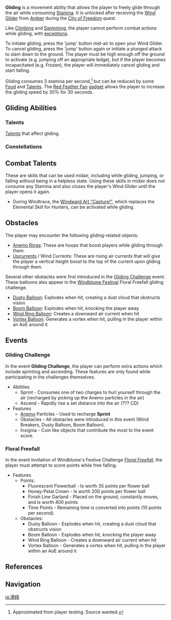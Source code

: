 {{Terminology Infobox
|type         = Exploration Abilities
}}
'''Gliding''' is a movement ability that allows the player to freely glide through the air while consuming [[Stamina]]. It is unlocked after receiving the [[Wind Glider]] from [[Amber]] during the [[City of Freedom]] quest.

Like [[Climbing]] and [[Swimming]], the player cannot perform combat actions while gliding, with [[#Combat Talents|exceptions]].

To initiate gliding, press the 'jump' button mid-air to open your Wind Glider. To cancel gliding, press the 'jump' button again or initiate a plunged attack to slam down to the ground. The player must be high enough off the ground to activate (e.g. jumping off an appropriate ledge), but if the player becomes incapacitated (e.g. Frozen), the player will immediately cancel gliding and start falling.

Gliding consumes 3 stamina per second,<ref>Approximated from player testing. Source wanted.</ref> but can be reduced by some [[Stamina#Food|Food]] and [[#Talents|Talents]]. The [[Red Feather Fan]] [[gadget]] allows the player to increase the gliding speed by 30% for 30 seconds.

==Gliding Abilities==
===Talents===
[[Talents]] that affect gliding.
{{Talents by Category Table|Gliding Talents}}

===Constellations===
{{Constellations by Category Table|Gliding Constellations}}

==Combat Talents==
These are skills that can be used midair, including while gliding, jumping, or falling without being in a helpless state. Using these skills in midair does not consume any Stamina and also closes the player's Wind Glider until the player opens it again.

{{Talents by Category Table|Midair Usable Talents}}

* During Windtrace, the [[Windtrace#Hunter|Windward Art "Capture!"]], which replaces the Elemental Skill for Hunters, can be activated while gliding.

==Obstacles==
{{Stub|Missing flavor text to help describe name/description ([[Gliding Challenge]] didn't record the flavor texts for each event).}}
The player may encounter the following gliding-related objects:
* [[Anemo Ring]]s: These are hoops that boost players while gliding through them.
* [[Upcurrent]]s / Wind Currents: These are rising air currents that will give the player a vertical height boost to the top of the current upon gliding through them.

Several other obstacles were first introduced in the [[Gliding Challenge]] event. These balloons also appear in the [[Windblume Festival]] Floral Freefall gliding challenge.
* [[Dusty Balloon]]: Explodes when hit, creating a dust cloud that obstructs vision
* [[Boom Balloon]]: Explodes when hit, knocking the player away
* [[Wind Ring Balloon]]: Creates a downward air current when hit
* [[Vortex Balloon]]: Generates a vortex when hit, pulling in the player within an AoE around it

==Events==
===Gliding Challenge===
In the event '''Gliding Challenge''', the player can perform extra actions which include sprinting and ascending. These features are only found while participating in the challenges themselves.

*Abilities
** Sprint - Consumes one of two charges to hurl yourself through the air (recharged by picking up the Anemo particles in the air)
** Ascend - Rapidly rise a set distance into the air (??? CD)
*Features
**[[Anemo]] Particles - Used to recharge '''Sprint'''
** Obstacles - All obstacles were introduced in this event (Wind Breakers, Dusty Balloon, Boom Balloon).
** Insignia - Coin like objects that contribute the most to the event score.

===Floral Freefall===
In the event Invitation of Windblume's Festive Challenge ''[[Invitation of Windblume/Festive Challenges#Floral Freefall|Floral Freefall]]'', the player must attempt to score points while free falling.

*Features
**Points:
***Fluorescent Flowerball - Is worth 35 points per flower ball
***Honey-Petal Crown - Is worth 200 points per flower ball
***Finish Line Garland - Placed on the ground, constantly moves, and is worth 400 points
***Time Points - Remaining time is converted into points (10 points per second).
**Obstacles:
***Dusty Balloon - Explodes when hit, creating a dust cloud that obstructs vision
***Boom Balloon - Explodes when hit, knocking the player away
***Wind Ring Balloon - Creates a downward air current when hit
***Vortex Balloon - Generates a vortex when hit, pulling in the player within an AoE around it

==References==
{{Reflist}}

==Navigation==
{{Exploration Navbox}}

[[ja:滑翔]]